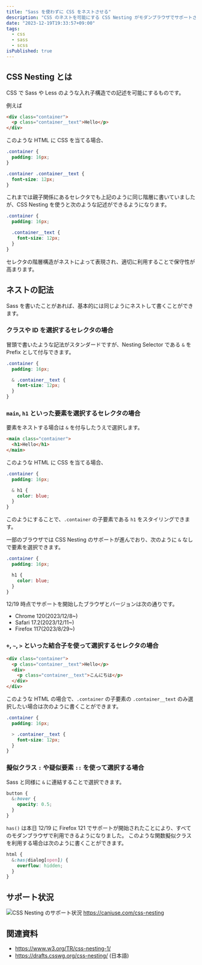 ```yaml
---
title: "Sass を使わずに CSS をネストさせる"
description: "CSS のネストを可能にする CSS Nesting がモダンブラウザでサポートされ、Sass に依存しない CSS の書き方が大きく変わり始めています。"
date: "2023-12-19T19:33:57+09:00"
tags:
  - css
  - sass
  - scss
isPublished: true
---
```


## CSS Nesting とは

CSS で Sass や Less のような入れ子構造での記述を可能にするものです。

例えば

```html showLineNumbers title="./foo.html"
<div class="container">
  <p class="container__text">Hello</p>
</div>
```

このような HTML に CSS を当てる場合、

```css showLineNumbers title="./foo.css" {5-7}
.container {
  padding: 16px;
}

.container .container__text {
  font-size: 12px;
}
```

これまでは親子関係にあるセレクタでも上記のように同じ階層に書いていましたが、CSS Nesting を使うと次のような記述ができるようになります。

```css showLineNumbers title="./foo.css" {4-6}
.container {
  padding: 16px;

  .container__text {
    font-size: 12px;
  }
}
```

セレクタの階層構造がネストによって表現され、適切に利用することで保守性が高まります。

## ネストの記法

Sass を書いたことがあれば、基本的には同じようにネストして書くことができます。

### クラスや ID を選択するセレクタの場合

冒頭で書いたような記法がスタンダードですが、Nesting Selector である `&` を Prefix として付与できます。

```css showLineNumbers title="./foo.css" {4-6}
.container {
  padding: 16px;

  & .container__text {
    font-size: 12px;
  }
}
```

### `main`, `h1` といった要素を選択するセレクタの場合

要素をネストする場合は `&` を付与したうえで選択します。

```html showLineNumbers title="./foo.html"
<main class="container">
  <h1>Hello</h1>
</main>
```

このような HTML に CSS を当てる場合、

```css showLineNumbers title="./foo.css" {4-6}
.container {
  padding: 16px;

  & h1 {
    color: blue;
  }
}
```

このようにすることで、`.container` の子要素である `h1` をスタイリングできます。

一部のブラウザでは CSS Nesting のサポートが進んでおり、次のように `&` なしで要素を選択できます。

```css showLineNumbers title="./foo.css" {4-6}
.container {
  padding: 16px;

  h1 {
    color: blue;
  }
}
```

12/19 時点でサポートを開始したブラウザとバージョンは次の通りです。

- Chrome 120(2023/12/8~)
- Safari 17.2(2023/12/11~)
- Firefox 117(2023/8/29~)

### `+`, `~`, `>` といった結合子を使って選択するセレクタの場合

```html showLineNumbers title="./foo.html"
<div class="container">
  <p class="container__text">Hello</p>
  <div>
    <p class="container__text">こんにちは</p>
  </div>
</div>
```

このような HTML の場合で、`.container` の子要素の `.container__text` のみ選択したい場合は次のように書くことができます。

```css showLineNumbers title="./foo.css" {4-6}
.container {
  padding: 16px;

  > .container__text {
    font-size: 12px;
  }
}
```

### 擬似クラス `:` や疑似要素 `::` を使って選択する場合

Sass と同様に `&` に連結することで選択できます。

```css showLineNumbers title="./foo.css"
button {
  &:hover {
    opacity: 0.5;
  }
}
```

`has()` は本日 12/19 に Firefox 121 でサポートが開始されたことにより、すべてのモダンブラウザで利用できるようになりました。
このような関数擬似クラスを利用する場合は次のように書くことができます。

```css showLineNumbers title="./foo.css"
html {
  &:has(dialog[open]) {
    overflow: hidden;
  }
}
```

## サポート状況

![CSS Nesting のサポート状況](/2023-12-21-23-07-28.png)
https://caniuse.com/css-nesting

## 関連資料

- https://www.w3.org/TR/css-nesting-1/
- https://drafts.csswg.org/css-nesting/ (日本語)
